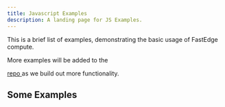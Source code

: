 ```yaml
---
title: Javascript Examples
description: A landing page for JS Examples.
---
```



This is a brief list of examples, demonstrating the basic usage of FastEdge compute.

More examples will be added to the

<a href='https://github.com/G-Core/FastEdge-sdk-js/tree/main/docs/examples' target='_blank'>
  repo
</a>
as we build out more functionality.

## Some Examples

<CardGrid>
  <LinkCard title='Basic example' href='/FastEdge-sdk-js/examples/basic/' />
  <LinkCard title='Downstream fetch' href='/FastEdge-sdk-js/examples/downstream-fetch/' />
  <LinkCard
    title='Downstream fetch with modified response'
    href='/FastEdge-sdk-js/examples/downstream-modify-response/'
  />
  <LinkCard
    title='Header manipulation with environment variables'
    href='/FastEdge-sdk-js/examples/headers/'
  />
  <LinkCard
    title='Environment variables and secrets'
    href='/FastEdge-sdk-js/examples/variables-and-secrets/'
  />
</CardGrid>

